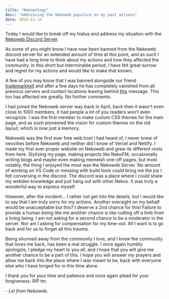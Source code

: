 ```yaml
---
title: "Nekopology"
desc: "Addressing the Nekoweb populace on my past actions"
date: 2024-12-16
---
```


Today I would like to break off my hiatus and address my situation with the [Nekoweb Discord Server](https://discord.gg/hvfHKyVS6b).

As some of you might know I have now been banned from the Nekoweb discord server for an extended amount of time at this point, and as such I have had a long time to think about my actions and how they affected the community. In this short but interminable period, I have felt great sorrow and regret for my actions and would like to make that known.

A few of you may know that I was banned alongside our friend [trademarkhell](https://trademarkhell.net) and after a few days he has completely vanished from all previous servers and contact locations leaving behind [this](https://trademarkhell.net/blog/contrarianism/) message. This too has affected me greatly. No further comments.

I had joined the Nekoweb server way back in April, back then it wasn't even close to 1000 members, it had people a lot of you readers won't even recognize. I was the first member to make custom CSS themes for the main page, and as such pioneered the vision for custom themes on the old layout, which is now just a memory.

Nekoweb was the first ever free web host I had heard of, I never knew of neocities before Nekoweb and neither did I know of Vercel and Netlify. I made my first ever proper website on Nekoweb and grew its different roots from here. Stylizing my page, making projects like NekoFM, occasionally writing blogs and maybe even making memeish one-off pages, but most notably, the thing I enjoyed the most was the Nekoweb Server. No amount of working on VS Code or messing with build tools could bring me the joy I felt conversing in the discord. The discord was a place where I could share my webdev knowledge and just hang out with other Nekos. It was truly a wonderful way to express myself.

However, after the incident... I rather not get into the details, but I would like to say that I am truly sorry for my actions. Another oversight on my behalf would be unacceptable but this? I deserve a 2nd chance for this! Failure to provide a human being like me another chance is like cutting off a limb from a living being. I am not asking for a second chance to be a moderator in the server. Nor am I asking for compensation for my time-out. All I want is to go back and for us to forget all this trauma.

Being shunned away from the community I love, and I know the community that loves me back, has been a real struggle. I once again humbly apologize, I pledge my heart to you all, and I hope that you will give me another chance to be a part of this. I hope you will answer my prayers and allow me back into the place where I was meant to be, back with everyone else who I have longed for in this time alone.

I thank you for your time and patience and once again plead for your forgiveness. RIP tm.

\- _Lel from Nekoweb._
